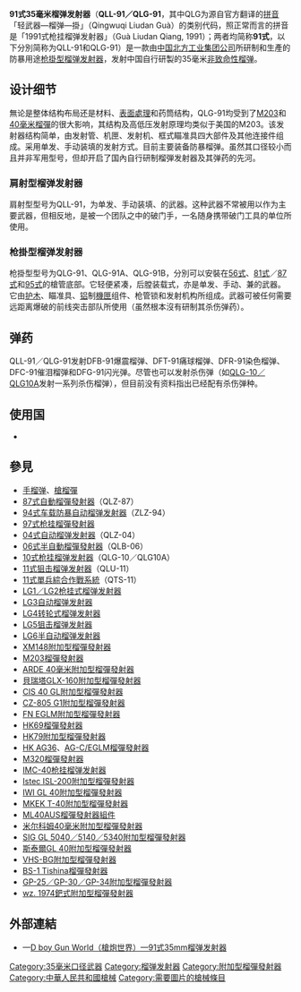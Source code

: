 {{noteTA
|G1=軍事
|G2=長度單位
|G3=Firearms
}}
{{Infobox Weapon
|name= QLL-91／QLG-91式35毫米枪挂榴弹发射器<br />{{Lang|en|QLL-91／QLG-91}}
|image=
|image_size= 300px
|caption= 91式榴弹发射器
|origin= {{flagcountry|People's Republic of China}}
|type= [[榴彈發射器|枪掛型榴弹发射器]]
<!-- Type selection -->
|is_ranged= yes
|is_bladed= 
|is_explosive= 
|is_artillery= 
|is_vehicle= 
|is_missile= 
|is_UK= 
<!-- Service history -->
|service= 1991年—
|used_by= {{flagcountry|People's Republic of China}}<div class="NavFrame collapsed" style="color: black; background-color: #FFFFFF; margin: 0 auto; padding: 0 10px; text-align: left;"><div class="NavHead" style="background-color: #FFFFFF; margin: 0 auto; padding: 0 10px; font-weight:normal;"></div><div class="NavContent" style="background-color: #FFFFFF; margin: 0 auto; padding: 0 10px;">
* [[中国人民武装警察部队|武警]]
* [[中国人民解放军|中国人民解放军]]
</div>
</div>
|wars= 
<!-- Production history -->
|design_date= 1991年
|designer= [[王光华|王光华]]
|manufacturer= [[中国兵器工业集团|中国北方工业公司]]
|unit_cost= 
|production_date= 1991年—
|number= 
|variants= <div class="NavFrame collapsed" style="color: black; background-color: #FFFFFF; margin: 0 auto; padding: 0 10px; text-align: left;"><div class="NavHead" style="background-color: #FFFFFF; margin: 0 auto; padding: 0 10px; font-weight:normal;"></div><div class="NavContent" style="background-color: #FFFFFF; margin: 0 auto; padding: 0 10px;">
* QLL-91
* QLG-91
</div>
</div>
<!-- General specifications -->
|spec_label= 
|weight= 空槍：1.45[[千克|千克]]（3.2[[磅|磅]]）
|length= 310[[毫米|毫米]]（12.2[[英寸|英吋]]）
|part_length= 
|width= 
|height= 
|diameter= 
|crew= 
<!-- Ranged weapon specifications --> 
|cartridge= <div class="NavFrame collapsed" style="color: black; background-color: #FFFFFF; margin: 0 auto; padding: 0 10px; text-align: left;"><div class="NavHead" style="background-color: #FFFFFF; margin: 0 auto; padding: 0 10px; font-weight:normal;">[[35毫米無彈殼榴彈|35毫米無彈殼榴彈]]</div><div class="NavContent" style="background-color: #FFFFFF; margin: 0 auto; padding: 0 10px;">
* 91式35毫米爆震弹
* 91式35毫米痛球弹
* 91式35毫米染色弹
* 91式35毫米催泪弹
* 91式35毫米闪光弹
</div>
</div>
|caliber= 35毫米（1.38英吋）
|barrels= 1根，[[不鏽鋼|不鏽鋼]]製，[[膛线|膛线]]12条，右旋，內膛[[电镀|鍍]][[铬|铬]]，無[[槍口|槍口]]裝置
|action= [[扳机#双动式|純雙動操作扳機]]、[[泵動式|泵動式]]
|mode= {{Link-en|單發|Single-shot}}
|rate= 5—7发／分钟
|velocity= 75[[米每秒|米／秒]]（246.06[[英尺每秒|英尺／秒]]）
|energy= 
|range= 70—350[[米_(单位)|公尺]]（76.55—382.76[[码|码]]，229.66—1,148.293[[英尺|英尺]]）
|max_range= 
|feed= 手动{{Link-en|後膛槍炮|Breechloader|後膛裝填}}
|sights= <div class="NavFrame collapsed" style="color: black; background-color: #FFFFFF; margin: 0 auto; padding: 0 10px; text-align: left;"><div class="NavHead" style="background-color: #FFFFFF; margin: 0 auto; padding: 0 10px; font-weight:normal;"></div><div class="NavContent" style="background-color: #FFFFFF; margin: 0 auto; padding: 0 10px;">
* [[機械瞄具|機械瞄具]]：[[象限測距瞄準具|象限測距瞄準具]]（游标杆前后两端分別设有双重缺口式[[照準器|准星]]和[[照门|照门]]，可调节）
* 機械瞄具：[[立式標尺|立式標尺]][[照門|照門]]
</div>
</div>
<!-- 火炮規格 -->
|breech= 
|recoil= 
|carriage= 
|elevation= 
|traverse= 
<!-- 刃器規格 --> 
|blade_type= 
|hilt_type= 
|sheath_type= 
|head_type= 
|haft_type= 
<!-- 爆炸物內填炸藥規格 --> 
|filling= 
|filling_weight= 
|detonation= 
|yield= 
<!-- 車輛/飛彈規格 -->
|armour= 
|primary_armament= 
|secondary_arament= 
|engine= 
|engine_power= 
|transmission= 
|payload_capacity= 
|fuel_capacity= 
|pw_ratio= 
|suspension= 
|clearance= 
|vehicle_range= 
|speed= 
|guidance= 
|steering= 
<!-- Missiles only -->
|wingspan= 
|propellant= 
|ceiling= 
|altitude= 
|depth= 
|boost= 
|accuracy= 
|launch_platform= 
|transport= 
}}

'''91式35毫米榴弹发射器'''（'''QLL-91／QLG-91'''，其中QLG为源自官方翻译的[[汉语拼音|拼音]]「轻武器—榴弹—掛」（Qingwuqi Liudan Guà）的类别代码，照正常而言的拼音是「1991式枪挂榴弹发射器」（Guà Liudan Qiang, 1991）；两者均简称'''91式'''，以下分別简称为QLL-91和QLG-91）是一款由[[中华人民共和国|中国]][[中国兵器工业集团|北方工业集团公司]]所研制和生產的防暴用途[[榴彈發射器|枪掛型榴弹发射器]]，发射中国自行研製的35毫米[[非致命性武器|非致命性榴弹]]。

== 设计细节 ==
無论是整体结构布局还是材料、[[表面處理|表面處理]]和药筒结构，QLG-91均受到了[[M203榴彈發射器|M203]]和[[40毫米榴彈|40毫米榴彈]]的很大影响，其结构及高低压发射原理均类似于美国的M203。该发射器结构简单，由发射管、机匣、发射机、框式瞄准具四大部件及其他连接件组成。采用单发、手动装填的发射方式。目前主要装备防暴榴弹。虽然其口径较小而且并非军用型号，但却开启了国內自行研制榴弾发射器及其弹药的先河。

=== 肩射型榴弹发射器 ===
肩射型型号为QLL-91，为单发、手动装填、{{Link-en|後膛槍炮|Breechloader|後膛裝填}}的武器。这种武器不常被用以作为主要武器，但相反地，是被一个团队之中的破门手，一名随身携带破门工具的单位所使用。

=== 枪掛型榴弹发射器 ===
枪掛型型号为QLG-91、QLG-91A、QLG-91B，分別可以安裝在[[56式自動步槍|56式]]、[[81式自动步枪|81式]]／[[87式自动步枪|87式]]和[[95式自動步槍|95式]]的槍管底部。它轻便紧凑，后膛装载式，亦是单发、手动、兼{{Link-en|後膛槍炮|Breechloader|後膛裝填}}的武器。它由[[护木|护木]]、瞄准具、[[铝|铝]]制[[機匣|機匣]]组件、枪管锁和发射机构所组成。武器可被任何需要远距离爆破的前线突击部队所使用（虽然根本沒有研制其杀伤弹药）。

== 弹药 ==
QLL-91／QLG-91发射DFB-91爆震榴弹、DFT-91痛球榴弹、DFR-91染色榴弹、DFC-91催泪榴弹和DFG-91闪光弹。尽管也可以发射杀伤弹（如[[10式枪挂榴弹发射器|QLG-10／QLG10A]]发射一系列杀伤榴弹），但目前没有资料指出已经配有杀伤弹种。
<!-- === DFB-91爆震榴弹 ===
=== DFT-91痛球榴弹 ===
=== DFR-91染色榴弹 ===
=== DFC-91催泪榴弹 ===
=== DFG-91闪光弹 === -->

== 使用国 ==
* {{flagcountry|People's Republic of China}}

== 參見 ==
{{refbegin|2}}
* [[手榴弹|手榴弹]]、[[步槍用榴彈|槍榴彈]]
* [[87式自動榴彈發射器|87式自動榴彈發射器]]（QLZ-87）
* [[94式车载防暴自动榴弹发射器|94式车载防暴自动榴弹发射器]]（ZLZ-94）
* [[97式枪挂榴彈發射器|97式枪挂榴彈發射器]]
* [[04式自动榴弹发射器|04式自动榴弹发射器]]（QLZ-04）
* [[06式半自動榴彈發射器|06式半自動榴彈發射器]]（QLB-06）
* [[10式枪挂榴弹发射器|10式枪挂榴弹发射器]]（QLG-10／QLG10A）
* [[11式狙击榴弹发射器|11式狙击榴弹发射器]]（QLU-11）
* [[11式單兵綜合作戰系統|11式單兵綜合作戰系統]]（QTS-11）
* [[LG1枪挂榴弹发射器|LG1／LG2枪挂式榴弹发射器]]
* [[LG3自动榴弹发射器|LG3自动榴弹发射器]]
* [[LG4转轮式榴弹发射器|LG4转轮式榴弹发射器]]
* [[LG5狙击榴弹发射器|LG5狙击榴弹发射器]]
* [[LG6半自动榴弹发射器|LG6半自动榴弹发射器]]
* [[XM148附加型榴彈發射器|XM148附加型榴彈發射器]]
* [[M203榴彈發射器|M203榴彈發射器]]
* [[ARDE_40毫米附加型榴彈發射器|ARDE 40毫米附加型榴彈發射器]]
* [[貝瑞塔GLX-160附加型榴彈發射器|貝瑞塔GLX-160附加型榴彈發射器]]
* [[CIS_40_GL附加型榴彈發射器|CIS 40 GL附加型榴彈發射器]]
* [[CZ-805_G1附加型榴彈發射器|CZ-805 G1附加型榴彈發射器]]
* [[FN_EGLM附加型榴彈發射器|FN EGLM附加型榴彈發射器]]
* [[HK69榴彈發射器|HK69榴彈發射器]]
* [[HK79附加型榴彈發射器|HK79附加型榴彈發射器]]
* [[HK_AG36附加型榴彈發射器|HK AG36]]、[[HK_AG-C/EGLM附加型榴彈發射器|AG-C/EGLM榴彈發射器]]
* [[M320榴彈發射器|M320榴彈發射器]]
* [[IMC-40枪挂榴弹发射器|IMC-40枪挂榴弹发射器]]
* [[Istec_ISL-200附加型榴彈發射器|Istec ISL-200附加型榴彈發射器]]
* [[IWI_GL_40附加型榴彈發射器|IWI GL 40附加型榴彈發射器]]
* [[MKEK_T-40附加型榴彈發射器|MKEK T-40附加型榴彈發射器]]
* [[ML40AUS榴彈發射器組件|ML40AUS榴彈發射器組件]]
* [[米尔科姆40毫米附加型榴彈發射器|米尔科姆40毫米附加型榴彈發射器]]
* [[SIG_GL_5040附加型榴彈發射器|SIG GL 5040／5140／5340附加型榴彈發射器]]
* [[斯泰爾GL_40附加型榴彈發射器|斯泰爾GL 40附加型榴彈發射器]]
* [[VHS-BG附加型榴彈發射器|VHS-BG附加型榴彈發射器]]
* [[BS-1_Tishina榴彈發射器|BS-1 Tishina榴彈發射器]]
* [[GP-25附加型榴彈發射器|GP-25／GP-30／GP-34附加型榴彈發射器]]
* [[wz._1974鈀式附加型榴彈發射器|wz. 1974鈀式附加型榴彈發射器]]
{{refend}}
<!-- == 資料來源 ==
<div class="references-small">
<references />
</div>
== 參考文獻 == -->
== 外部連結 ==
* {{zh-hans icon}}—[http://pewpewpew.work/china/gl/qlg91/91.htm D boy Gun World（槍炮世界）—91式35mm榴弹发射器]{{Wayback|url=http://pewpewpew.work/china/gl/qlg91/91.htm |date=20180525143041 }}

{{中国人民解放军现役单兵武器及弹药}}

[[Category:35毫米口径武器|Category:35毫米口径武器]]
[[Category:榴弹发射器|Category:榴弹发射器]]
[[Category:附加型榴彈發射器|Category:附加型榴彈發射器]]
[[Category:中華人民共和國槍械|Category:中華人民共和國槍械]]
[[Category:需要圖片的槍械條目|Category:需要圖片的槍械條目]]